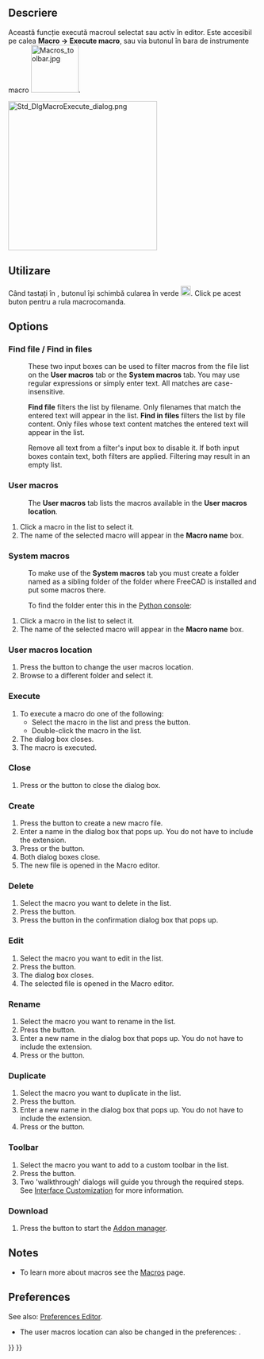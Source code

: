 <languages/>

{{Docnav
|[[Std_DlgMacroRecord|DlgMacroRecord]]
|[[Std_DlgMacroExecuteDirect|DlgMacroExecuteDirect]]
|[[Std_Macro_Menu|Std Macro Menu]]
|IconL=Std_DlgMacroRecord.svg
|IconR=Std_DlgMacroExecuteDirect.svg
|IconC=Freecad.svg
}}

<div class="mw-translate-fuzzy">
{{GuiCommand|Name=Std DlgMacroExecute|MenuLocation=[[Macros|Macros]] → Execute macro|Shortcut=CTRL+F6|Workbenches=All|SeeAlso=[[Std_DlgMacroExecuteDirect|Execute Direct]]}}
</div>

<span id="Description"></span>
<div class="mw-translate-fuzzy">
==Descriere==
</div>

<div class="mw-translate-fuzzy">
Această funcție execută macroul selectat sau activ în editor. Este accesibil pe calea '''Macro → Execute macro''', sau via butonul {{KEY|[[File:Std_DlgMacroExecute.png|16px]] Execute macro}} în bara de instrumente macro  [[File:Macros_toolbar.jpg|96px]].
</div>

[[Image:Std_DlgMacroExecute_dialog.png|300px]]
{{Caption|The Execute macro dialog box}}

<span id="Usage"></span>
<div class="mw-translate-fuzzy">
== Utilizare ==
</div>

<div class="mw-translate-fuzzy">
Când tastați în {{KEY|[[File:Std DlgMacroExecuteDirect.png|16px]] [[Std DlgMacroExecuteDirect|Macros...]]}}, butonul {{KEY|[[File:Std DlgMacroExecute.png|16px]] Execute macro}} își schimbă cularea în verde [[Image:Menu_Std_DlgMacroExecute_fr_02.png|20px]]. Click pe acest buton pentru a rula macrocomanda.
</div>

==Options==

===Find file / Find in files===

: {{Version|1.0}}

: These two input boxes can be used to filter macros from the file list on the '''User macros''' tab or the '''System macros''' tab. You may use regular expressions or simply enter text. All matches are case-insensitive.

: '''Find file''' filters the list by filename. Only filenames that match the entered text will appear in the list. '''Find in files''' filters the list by file content. Only files whose text content matches the entered text will appear in the list.

: Remove all text from a filter's input box to disable it. If both input boxes contain text, both filters are applied. Filtering may result in an empty list.

===User macros===

: The '''User macros''' tab lists the macros available in the '''User macros location'''.

# Click a macro in the list to select it.
# The name of the selected macro will appear in the '''Macro name''' box.

===System macros===

: To make use of the '''System macros''' tab you must create a folder named {{FileName|Macro}} as a sibling folder of the {{FileName|bin}} folder where FreeCAD is installed and put some macros there.

: To find  the {{FileName|bin}} folder enter this in the [[Python_console|Python console]]:

: {{Code|code=
App.getHomePath()
}}

# Click a macro in the list to select it.
# The name of the selected macro will appear in the '''Macro name''' box.

===User macros location===

# Press the {{Button|...}} button to change the user macros location.
# Browse to a different folder and select it.

===Execute===

# To execute a macro do one of the following:
#* Select the macro in the list and press the {{Button|Execute}} button.
#* Double-click the macro in the list.
# The dialog box closes.
# The macro is executed.

===Close===

# Press {{KEY|Esc}} or the {{Button|Close}} button to close the dialog box.

===Create===

# Press the {{Button|Create}} button to create a new macro file.
# Enter a name in the dialog box that pops up. You do not have to include the {{FileName|.FCMacro}} extension.
# Press {{KEY|Enter}} or the {{Button|OK}} button.
# Both dialog boxes close.
# The new file is opened in the Macro editor.

===Delete===

# Select the macro you want to delete in the list.
# Press the {{Button|Delete}} button.
# Press the {{Button|Yes}} button in the confirmation dialog box that pops up.

===Edit===

# Select the macro you want to edit in the list.
# Press the {{Button|Edit}} button.
# The dialog box closes.
# The selected file is opened in the Macro editor.

===Rename===

# Select the macro you want to rename in the list.
# Press the {{Button|Rename}} button.
# Enter a new name in the dialog box that pops up. You do not have to include the {{FileName|.FCMacro}} extension.
# Press {{KEY|Enter}} or the {{Button|OK}} button.

===Duplicate===

# Select the macro you want to duplicate in the list.
# Press the {{Button|Duplicate}} button.
# Enter a new name in the dialog box that pops up. You do not have to include the {{FileName|.FCMacro}} extension.
# Press {{KEY|Enter}} or the {{Button|OK}} button.

===Toolbar===

# Select the macro you want to add to a custom toolbar in the list.
# Press the {{Button|Toolbar}} button.
# Two 'walkthrough' dialogs will guide you through the required steps. See [[Interface_Customization|Interface Customization]] for more information.

===Download===

# Press the {{Button|Download}} button to start the [[Std_AddonMgr|Addon manager]].

==Notes==

* To learn more about macros see the [[Macros|Macros]] page.

==Preferences==

See also: [[Preferences_Editor|Preferences Editor]].

* The user macros location can also be changed in the preferences: {{MenuCommand|Edit → Preferences... → Python → Macro → Macro path}}.


{{Docnav
|[[Std_DlgMacroRecord|DlgMacroRecord]]
|[[Std_DlgMacroExecuteDirect|DlgMacroExecuteDirect]]
|[[Std_Macro_Menu|Std Macro Menu]]
|IconL=Std_DlgMacroRecord.svg
|IconR=Std_DlgMacroExecuteDirect.svg
|IconC=Freecad.svg
}}

{{Std_Base_navi{{#translation:}}}}
{{Userdocnavi{{#translation:}}}}
